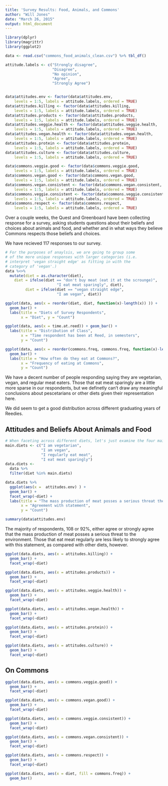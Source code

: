```yaml
---
title: 'Survey Results: Food, Animals, and Commons'
author: "Will Jones"
date: "March 26, 2015"
output: html_document
---
```


```r
library(dplyr)
library(magrittr)
library(ggplot2)

data <- read.csv("commons_food_animals_clean.csv") %>% tbl_df()

attitude.labels <- c("Strongly disagree",
                     "Disagree",
                     "No opinion",
                     "Agree",
                     "Strongly Agree")


data$attitudes.env <- factor(data$attitudes.env,
    levels = 1:5, labels = attitude.labels, ordered = TRUE)
data$attitudes.killing <- factor(data$attitudes.killing,
    levels = 1:5, labels = attitude.labels, ordered = TRUE)
data$attitudes.products <- factor(data$attitudes.products,
    levels = 1:5, labels = attitude.labels, ordered = TRUE)
data$attitudes.veggie.health <- factor(data$attitudes.veggie.health,
    levels = 1:5, labels = attitude.labels, ordered = TRUE)
data$attitudes.vegan.health <- factor(data$attitudes.vegan.health,
    levels = 1:5, labels = attitude.labels, ordered = TRUE)
data$attitudes.protein <- factor(data$attitudes.protein,
    levels = 1:5, labels = attitude.labels, ordered = TRUE)
data$attitudes.culture <- factor(data$attitudes.culture,
    levels = 1:5, labels = attitude.labels, ordered = TRUE)

data$commons.veggie.good <- factor(data$commons.veggie.good,
    levels = 1:5, labels = attitude.labels, ordered = TRUE)
data$commons.vegan.good <- factor(data$commons.vegan.good,
    levels = 1:5, labels = attitude.labels, ordered = TRUE)
data$commons.vegan.consistent <- factor(data$commons.vegan.consistent,
    levels = 1:5, labels = attitude.labels, ordered = TRUE)
data$commons.veggie.consistent <- factor(data$commons.veggie.consistent,
    levels = 1:5, labels = attitude.labels, ordered = TRUE)
data$commons.respect <- factor(data$commons.respect,
    levels = 1:5, labels = attitude.labels, ordered = TRUE)

```

Over a couple weeks, the Quest and Greenboard have been collecting response for
a survey, asking students questions about their beliefs and choices about animals and food,
and whether and in what ways they believe Commons respects those beliefs and choices.

We have recieved 117 responses to our survey.

```r
# For the purposes of anaylsis, we are going to group some
# of the more unique responses with larger categories (i.e.
# interpret 'vegan straight edge' as fitting in with the 
# category of 'vegan'.)
data %<>%
  mutate(diet = as.character(diet),
    diet = ifelse(diet == "don't buy meat (eat it at the scrounge)", 
                       "I eat meat sparingly", diet),
         diet = ifelse(diet == "vegan straight edge",
                       "I am vegan", diet))

ggplot(data, aes(x = reorder(diet, diet, function(x)-length(x)) )) + 
  geom_bar() + 
  labs(title = "Diets of Survey Respondents",
       x = "Diet", y = "Count")

ggplot(data, aes(x = time.at.reed)) + geom_bar() + 
  labs(title = "Distribution of Class",
       x = "Time respondent has been at Reed, in semesters",
       y = "Count")

ggplot(data, aes(x = reorder(commons.freq, commons.freq, function(x)-length(x) ))) + 
  geom_bar() + 
  labs(title = "How often do they eat at Commons?",
       x = "Frequency of eating at Commons",
       y = "Count")


```

We have a decent number of people responding saying they are vegetarian, vegan, and regular
meat eaters. Those that eat meat sparingly are a little more sparse in our respondents, but
we definetly can't draw any meaningful conclusions about pescetarians or other diets given
their representation here.

We did seem to get a good distribution across different graduating years of Reedies.


## Attitudes and Beliefs About Animals and Food
```r
# When faceting across different diets, let's just examine the four main ones
main.diets <- c("I am vegetarian",
                "I am vegan",
                "I regularly eat meat",
                "I eat meat sparingly")
data.diets <-
  data %>%
  filter(diet %in% main.diets)

data.diets %>%
  ggplot(aes(x =  attitudes.env) ) + 
  geom_bar() + 
  facet_wrap(~diet) + 
  labs(title = "The mass production of meat posses a serious threat the environment.",
       x = "Agreement with statement",
       y = "Count")

summary(data$attitudes.env)
```

The majority of respondents, 108 or 92%, either agree or strongly agree that the 
mass production of meat posses a serious threat to the environment. Those that eat
meat regularly are less likely to strongly agree with this statement, as compared
with other diets, however.

```r
ggplot(data.diets, aes(x = attitudes.killing)) +
  geom_bar() + 
  facet_wrap(~diet)

ggplot(data.diets, aes(x = attitudes.products)) + 
  geom_bar() + 
  facet_wrap(~diet)

ggplot(data.diets, aes(x = attitudes.veggie.health)) + 
  geom_bar() + 
  facet_wrap(~diet)

ggplot(data.diets, aes(x = attitudes.vegan.health)) + 
  geom_bar() + 
  facet_wrap(~diet)

ggplot(data.diets, aes(x = attitudes.protein)) + 
  geom_bar() + 
  facet_wrap(~diet)

ggplot(data.diets, aes(x = attitudes.culture)) + 
  geom_bar() + 
  facet_wrap(~diet)
```


## On Commons


```r
ggplot(data.diets, aes(x = commons.veggie.good)) + 
  geom_bar() + 
  facet_wrap(~diet)

ggplot(data.diets, aes(x = commons.vegan.good)) + 
  geom_bar() + 
  facet_wrap(~diet)

ggplot(data.diets, aes(x = commons.veggie.consistent)) + 
  geom_bar() + 
  facet_wrap(~diet)

ggplot(data.diets, aes(x = commons.vegan.consistent)) + 
  geom_bar() + 
  facet_wrap(~diet)

ggplot(data.diets, aes(x = commons.respect)) + 
  geom_bar() + 
  facet_wrap(~diet)

ggplot(data.diets, aes(x = diet, fill = commons.freq)) + 
  geom_bar()
```


